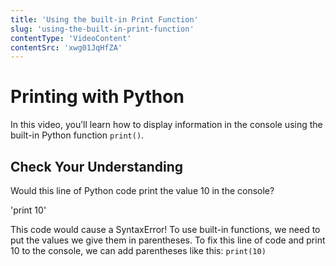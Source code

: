 ```yaml
---
title: 'Using the built-in Print Function'
slug: 'using-the-built-in-print-function'
contentType: 'VideoContent'
contentSrc: 'xwg01JqHfZA'
---
```


# Printing with Python

In this video, you’ll learn how to display information in the console using the built-in Python function `print()`.

## Check Your Understanding

<FlashCard>
<Prompt>

Would this line of Python code print the value 10 in the console? 

'print 10'

</Prompt>
<Answer>

This code would cause a SyntaxError! To use built-in functions, we need to put the values we give them in parentheses. To fix this line of code and print 10 to the console, we can add parentheses like this: `print(10)`

</Answer>
</FlashCard>